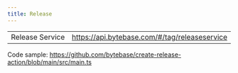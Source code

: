 ```yaml
---
title: Release
---
```


|                 |                                               |
| --------------- | --------------------------------------------- |
| Release Service | https://api.bytebase.com/#/tag/releaseservice |

Code sample: https://github.com/bytebase/create-release-action/blob/main/src/main.ts
